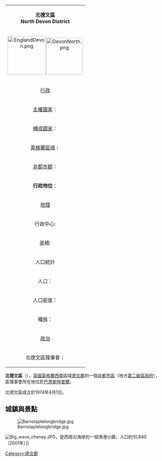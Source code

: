 {| class="infobox bordered" align=right cellpadding=4 cellspacing=0 width=275 style="clear:right; margin: 0 0 1em 1em; background: #f9f9f9;  font-size: 95%;"
|-
|colspan=2 align=center bgcolor="#BFDFFF"|'''北德文區'''<br />'''North Devon District'''
|-
!colspan=2 align=center|[[Image:EnglandDevon.png|125px]][[Image:DevonNorth.png|120px]]
|-
!colspan=2 align=center bgcolor="#BFDFFF"|[[行政|行政]]
|-
|[[主權國家|主權國家]]：|| [[英國|英國]]
|-
|[[構成國家|構成國家]]：|| [[英格蘭|英格蘭]]
|-
|[[英格蘭區域|英格蘭區域]]：|| [[西南英格蘭|西南英格蘭]]
|-
|[[非都市郡|非都市郡]]：|| [[德文郡|德文郡]]
|-
|'''行政地位'''：||'''非都市區'''
（第二級地方行政區）
|-
!colspan=2 align=center bgcolor="#BFDFFF"|[[地理|地理]]
|-
|行政中心:||[[巴恩斯特珀爾|巴恩斯特普爾]]
|-
|面積:||1,085.90 km²
（英格蘭排名23）
|-
!colspan=2 align=center bgcolor="#BFDFFF"|人口統計
|-
|人口：||92,100 人
（英格蘭排名243）
|-
|人口密度：||85 / km²
|-
|種族：||99.0% 白種人<br/>
|-
!colspan=2 align=center bgcolor="#BFDFFF"|[[政治|政治]]
|-
|北德文區理事會：||[http://www.northdevon.gov.uk/  www.northdevon.gov.uk/]{{Wayback|url=http://www.northdevon.gov.uk/ |date=20090602195613 }}
|}

'''北德文區'''（{{lang-en|North Devon District}}），[[英國|英國]][[英格蘭|英格蘭]][[西南英格蘭|西南]]區域[[德文郡|德文郡]]的一個[[非都市區|非都市區]]（地方[[英格蘭的區|第二級區政府]]），區理事會所在地位於[[巴恩斯特珀爾|巴恩斯特普爾]]。

北德文區成立於1974年4月1日。 

== 城鎮與景點 ==

[[Image:Barnstaplelongbridge.jpg|thumb]]   

[[Image:Big_wave_cheney.JPG|thumb]]，是西南沿海岸的一個漁港小鎮，人口約10,840（2001年）]]

[[Category:德文郡|Category:德文郡]]
{{DEFAULTSORT:North Devon}}
